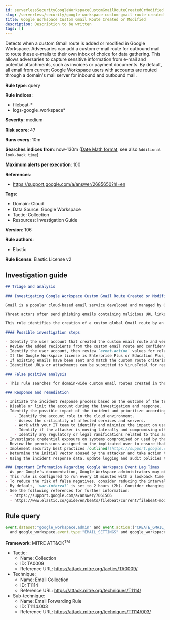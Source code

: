 ```yaml
---
id: serverlessSecurityGoogleWorkspaceCustomGmailRouteCreatedOrModified
slug: /serverless/security/google-workspace-custom-gmail-route-created-or-modified
title: Google Workspace Custom Gmail Route Created or Modified
description: Description to be written
tags: []
---
```


<div id="google-workspace-custom-gmail-route-created-or-modified"></div>

Detects when a custom Gmail route is added or modified in Google Workspace. Adversaries can add a custom e-mail route for outbound mail to route these e-mails to their own inbox of choice for data gathering. This allows adversaries to capture sensitive information from e-mail and potential attachments, such as invoices or payment documents. By default, all email from current Google Workspace users with accounts are routed through a domain's mail server for inbound and outbound mail.

**Rule type**: query

**Rule indices**: 

* filebeat-*
* logs-google_workspace*

**Severity**: medium

**Risk score**: 47

**Runs every**: 10m

**Searches indices from**: now-130m ([Date Math format](((ref))/common-options.html#date-math), see also <DocLink id="serverlessSecurityRulesUiCreate" section="set-the-rules-schedule">`Additional look-back time`</DocLink>)

**Maximum alerts per execution**: 100

**References**: 

* https://support.google.com/a/answer/2685650?hl=en

**Tags**: 

* Domain: Cloud
* Data Source: Google Workspace
* Tactic: Collection
* Resources: Investigation Guide

**Version**: 106

**Rule authors**: 

* Elastic

**Rule license**: Elastic License v2

## Investigation guide

```markdown
## Triage and analysis

### Investigating Google Workspace Custom Gmail Route Created or Modified

Gmail is a popular cloud-based email service developed and managed by Google. Gmail is one of many services available for users with Google Workspace accounts.

Threat actors often send phishing emails containing malicious URL links or attachments to corporate Gmail accounts. Google Workspace identity relies on the corporate user Gmail account and if stolen, allows threat actors to further their intrusion efforts from valid user accounts.

This rule identifies the creation of a custom global Gmail route by an administrator from the Google Workspace admin console. Custom email routes could indicate an attempt to secretly forward sensitive emails to unintentional recipients.

#### Possible investigation steps

- Identify the user account that created the custom email route and verify that they should have administrative privileges.
- Review the added recipients from the custom email route and confidentiality of potential email contents.
- Identify the user account, then review `event.action` values for related activity within the last 48 hours.
- If the Google Workspace license is Enterprise Plus or Education Plus, search for emails matching the route filters. To find the Gmail event logs, go to `Reporting > Audit and investigation > Gmail log events`.
- If existing emails have been sent and match the custom route criteria, review the sender and contents for malicious URL links and attachments.
- Identified URLs or attachments can be submitted to VirusTotal for reputational services.

### False positive analysis

- This rule searches for domain-wide custom email routes created in the admin console of Google Workspace. Administrators might create custom email routes to fulfill organizational requirements.

### Response and remediation

- Initiate the incident response process based on the outcome of the triage.
- Disable or limit the account during the investigation and response.
- Identify the possible impact of the incident and prioritize accordingly; the following actions can help you gain context:
    - Identify the account role in the cloud environment.
    - Assess the criticality of affected services and servers.
    - Work with your IT team to identify and minimize the impact on users.
    - Identify if the attacker is moving laterally and compromising other accounts, servers, or services.
    - Identify any regulatory or legal ramifications related to this activity.
- Investigate credential exposure on systems compromised or used by the attacker to ensure all compromised accounts are identified. Reset passwords or delete API keys as needed to revoke the attacker's access to the environment. Work with your IT teams to minimize the impact on business operations during these actions.
- Review the permissions assigned to the implicated user to ensure that the least privilege principle is being followed.
- Implement security best practices [outlined](https://support.google.com/a/answer/7587183) by Google.
- Determine the initial vector abused by the attacker and take action to prevent reinfection via the same vector.
- Using the incident response data, update logging and audit policies to improve the mean time to detect (MTTD) and the mean time to respond (MTTR).

### Important Information Regarding Google Workspace Event Lag Times
- As per Google's documentation, Google Workspace administrators may observe lag times ranging from minutes up to 3 days between the time of an event's occurrence and the event being visible in the Google Workspace admin/audit logs.
- This rule is configured to run every 10 minutes with a lookback time of 130 minutes.
- To reduce the risk of false negatives, consider reducing the interval that the Google Workspace (formerly G Suite) Filebeat module polls Google's reporting API for new events.
- By default, `var.interval` is set to 2 hours (2h). Consider changing this interval to a lower value, such as 10 minutes (10m).
- See the following references for further information:
  - https://support.google.com/a/answer/7061566
  - https://www.elastic.co/guide/en/beats/filebeat/current/filebeat-module-google_workspace.html
```

## Rule query

```js
event.dataset:"google_workspace.admin" and event.action:("CREATE_GMAIL_SETTING" or "CHANGE_GMAIL_SETTING")
  and google_workspace.event.type:"EMAIL_SETTINGS" and google_workspace.admin.setting.name:("EMAIL_ROUTE" or "MESSAGE_SECURITY_RULE")

```

**Framework**: MITRE ATT&CK<sup>TM</sup>

* Tactic:
    * Name: Collection
    * ID: TA0009
    * Reference URL: https://attack.mitre.org/tactics/TA0009/
* Technique:
    * Name: Email Collection
    * ID: T1114
    * Reference URL: https://attack.mitre.org/techniques/T1114/
* Sub-technique:
    * Name: Email Forwarding Rule
    * ID: T1114.003
    * Reference URL: https://attack.mitre.org/techniques/T1114/003/

